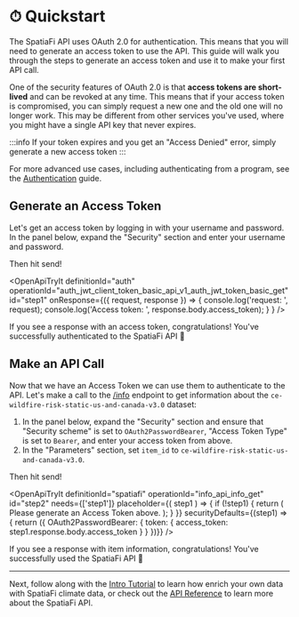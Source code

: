 
# ⏱ Quickstart

The SpatiaFi API uses OAuth 2.0 for authentication. This means that you will need to generate an access token
to use the API. This guide will walk you through the steps to generate an access token and use it to make
your first API call.

One of the security features of OAuth 2.0 is that **access tokens are short-lived** and can be revoked at any time.
This means that if your access token is compromised, you can simply request a new one and the old one will no longer
work. This may be different from other services you've used, where you might have a single API key that never expires.

:::info
If your token expires and you get an "Access Denied" error, simply generate a new access token
:::

For more advanced use cases, including authenticating from a program, see the
[Authentication](/pages/authentication/) guide.

## Generate an Access Token

Let's get an access token by logging in with your username and password.
In the panel below, expand the "Security" section and enter your username and password.

Then hit send!

<OpenApiTryIt
    definitionId="auth"
    operationId="auth_jwt_client_token_basic_api_v1_auth_jwt_token_basic_get"
    id="step1"
    onResponse={({ request, response }) =>
        {
            console.log('request: ', request);
            console.log('Access token: ', response.body.access_token);
        }
    }
/>

If you see a response with an access token, congratulations! You've successfully authenticated to the SpatiaFi API 🎉

## Make an API Call

Now that we have an Access Token we can use them to authenticate to the API. Let's make a call to the
[/info](/api/#operation/info_api_info_get) endpoint to get information about
the `ce-wildfire-risk-static-us-and-canada-v3.0` dataset:

  1. In the panel below, expand the "Security" section and ensure that "Security scheme" is set to `OAuth2PasswordBearer`,
"Access Token Type" is set to `Bearer`, and enter your access token from above.
  2. In the "Parameters" section, set `item_id` to `ce-wildfire-risk-static-us-and-canada-v3.0`.

Then hit send!

<OpenApiTryIt
    definitionId="spatiafi"
    operationId="info_api_info_get"
    id="step2"
    needs={['step1']}
    placeholder={( step1 ) => {
        if (!step1) {
            return (
                <Alert variant="attention">
                    Please generate an Access Token above.
                </Alert>
            );
        }
    }}
    securityDefaults={(step1) => { return ({
        OAuth2PasswordBearer: {
            token: {
                access_token: step1.response.body.access_token
            }
        }
    })}}
/>

If you see a response with item information, congratulations! You've successfully used the SpatiaFi API 🎉

---

Next, follow along with the [Intro Tutorial](/tutorials/1-tutorial-intro) to learn how enrich your own data with SpatiaFi
climate data, or check out the [API Reference](/api/) to learn more about the SpatiaFi API.
